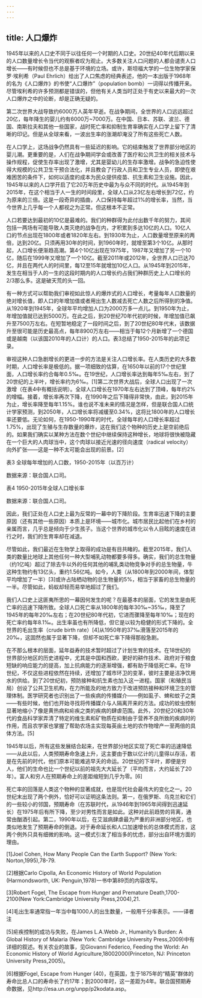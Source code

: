 ```yaml
---
---
---
```

title: 人口爆炸
---




1945年以来的人口史不同于以往任何一个时期的人口史。20世纪40年代后期以来的人口数量增长令当代的观察者叹为观止。大多数关注人口问题的人都会谴责人口增长——有时候但也不总是基于环境的立场。或许，斯坦福大学的一位生物学家保罗·埃利希（Paul Ehrlich）给出了人口焦虑的经典表述，他的一本出版于1968年的名为《人口爆炸》的书使“人口爆炸”（population bomb）一词得以传播开来。尽管埃利希的许多预测都是错误的，但他有关人类当时正处于有史以来最大的一次人口爆炸之中的论断，却是正确无疑的。

第二次世界大战导致约6000万人英年早逝。在战争期间，全世界的人口远远超过20亿，每年降生的婴儿约有6000万~7000万。在中国、日本、苏联、波兰、德国、南斯拉夫和其他一些国家，战时死亡率和抑制生育率确实在人口学上留下了清晰的印记。但是从全球来看，一波出生率的涨潮却淹没了所有这些死亡人数。

在人口学上，这场战争仍然具有一些延迟的影响。它的结束触发了世界部分地区的婴儿潮。更重要的是，人们在战争期间学会或改善了医疗和公共卫生的相关技术与操作规程，促使生存率出现了激增，尤其是婴幼儿的生存率激增。战争的急迫性使得大规模的公共卫生干预合法化，并且教会了行政人员和卫生专业人员，即使在艰难困苦的条件下，如何以适度的成本为民众提供疫苗、抗生素和卫生设施。因此，1945年以来的人口学开启了它20万年历史中最为与众不同的时代。从1945年到2015年，在这个相当于人一生的时间段里，全球人口从23亿左右增长到72亿，约为原来的三倍。这是一段奇异的插曲，人口保持每年超过1%的增长率，当然，当今世界上几乎每一个人都视之为正常。但这根本不正常。

人口若要达到最初的10亿是最难的。我们的种群得为此付出数千年的努力，其间包括一两场有可能导致人类灭绝的战争在内，才积累到多达10亿的人口。10亿人口的节点出现在1800年或者1820年左右。到1930年为止，人口数量增至原来的两倍，达到20亿。只须再用30年的时间，到1960年时，就增至第3个10亿。从那时起，人口增长便渐趋高潮。第4个10亿出现在1975年，1987年又增加了另一个10亿，随后在1999年又增加了一个10亿。截至2011年或2012年，全世界人口已达70亿，并且在两代人的时间里，每12至15年就增加10亿人口。从1945年到2015年，发生在相当于人的一生的这段时期内的人口增长约占我们种群历史上人口增长的2/3那么多。这是破天荒的头一回。

有一种方式可以帮助我们审视如此惊人的爆炸式的人口增长，考量每年人口数量的绝对增长值，即人口的年增加值或者用出生人数减去死亡人数之后所得到的净值。从1920年到1945年，全球年平均增加人口为2000万多一点儿。到1950年为止，年增加值就已达到5000万。在此之后，到20世纪70年代初的时候，年增加值已飙升至7500万左右。在短暂地稳定了一段时间之后，到了20世纪80年代末，该数据升至很可能是历史最高点，每年8900万左右——相当于每12个月新增了一个德国或是越南（以该国2010年的人口计）的人口。表3总结了1950-2015年的此项记录。

审视这种人口急剧增长的更进一步的方法是关注人口增长率。在人类历史的大多数时期，人口增长率是极低的。据一项细致的估算，在1650年以前的17个世纪里面，人口增长率约合每年0.5‰。在19世纪，人口增长率达到每年5‰左右，到了20世纪的上半叶，增长率约为6‰。[1]第二次世界大战后，全球人口出现了一次激增（在表4中有概括说明）。全球人口增长在1970年左右达到了顶峰，每年约2%的增幅。接着，增长率再次下降，在1990年之后下降得非常快，由此，到2015年为止，增长率降至每年1.15%。谁也说不准未来的情况是怎样，但是联合国人口统计学家预测，到2050年，人口增长率将减缓至0.34%，这将比1800年的人口增长率还要低。无论如何，在1950-1990年的时代，全球每年的人口增长率超过1.75%，出现了生殖与生存数量的爆炸，这在我们这个物种的历史上是空前绝后的。如果我们确实以某种方法在数个世纪中继续保持这种增长，地球将很快被隐藏在一个巨大的人肉球当中，这个肉球以接近光速的径向速度（radical velocity）向外扩张——这是一种不太可能会出现的前景。[2]

表3 全球每年增加的人口数，1950-2015年（以百万计）



数据来源：联合国人口司。

表4 1950-2015年全球人口增长率



数据来源：联合国人口司。

因此，我们正处在人口史上最为反常的一幕中的下降阶段。生育率迅速下降的主要原因（还有其他一些原因）本质上是环境——城市化。城市居民比起他们在乡村的亲属而言，几乎总是倾向于少生孩子。当这个世界的城市化以令人目眩的速度在进行之时，我们的生育率却在减退。

尽管如此，我们最近在生物学上取得的成功是有目共睹的。截至2015年，我们人类的数量比地球上其他任何一种大型哺乳动物都要多得多。确实，我们的总生物量（约1亿吨）超过了除去牛以外的任何其他的哺乳类动物竞争对手的总生物量，牛这种生物约有13亿头，重约1.56亿吨。如今，人类（从1800年到2000年间，体型平均增加了一半）[3]或许占陆栖动物的总生物量的5%，相当于家畜的总生物量的一半。尽管如此，蚂蚁却轻而易举地超过了我们。

我们人口史上这匪夷所思的一幕因何发生的呢？在最基本的层面，它的发生是由死亡率的迅速下降所致。全球人口死亡率从1800年的每年30‰~35‰，降至了1945年的每年20‰左右；在20世纪80年代初，它进而骤降至每年10‰；现在的死亡率约每年8.1‰。出生率虽也有所降低，但它是以较为稳健的形式下降的。全世界的毛出生率（crude birth rate）[4]从1950年的37‰滑落至2015年的20‰，这固然也属于显著下降，但却不如死亡率下降得那般急剧。

在不那么根本的层面，延年益寿的技术暂时超过了计划生育的技术。在18世纪的世界部分地区的历史进程中，尤其是中国和西欧，更好的耕作技术、政府对于粮食短缺的响应能力的提高，加上抗病能力的逐渐增强，都有助于降低死亡率。在19世纪，不仅这些进程依然在持续，还增加了城市环卫的变革，彼时主要是洁净饮用水的供给。到了20世纪初，预防接种和抗生素也加入这一进程。国家（和殖民当局）创设了公共卫生机构，在力所能及的地方致力于改进预防接种和环境卫生的管理体制。医学研究者也识别出了一些疾病的传播媒介——例如虱子、蜱和蚊子之类——有些时候，他们也开始寻找将传播媒介与人隔离开来的方法。成功的蚊虫控制显著地缩小了像是黄热病和疟疾之类的疾病的肆虐范围。此外，20世纪20和30年代的食品科学家弄清了特定的维生素和矿物质在抑制由于营养不良所致的疾病时的作用，而且农学家也掌握了帮助农场主实现每英亩土地的农作物增产一至两倍的具体方法。[5]

1945年以后，所有这些发展结合起来，在世界部分地区实现了死亡率的迅速降低——从此以后，人类预期寿命急速上升，这主要由于数以亿计的儿童得以存活，若是在先前的时代，他们原本可能难逃早夭的命运。20世纪的下半叶，即便是穷人，他们的生命也比一个世纪以前的祖先大大延长了（平均而言，大约延长了20年）。富人和穷人在预期寿命上的差距缩短到几乎为零。[6]

死亡率的回落是人类这个物种的显著成就，也是现代社会最伟大的变化之一。20世纪末出现了两个例外，恰好可以证明这条法则。第一，在俄罗斯、乌克兰和它们的一些较小的邻国，预期寿命（在苏联时代，从1946年到1965年间得到迅速延长）在1975年后有所下降，至少对男性而言是如此。这种对此前趋势的背离，通常由酗酒引起。第二，1990年以后，在艾滋病肆虐最为严重的非洲部分地区，也类似地发生了预期寿命的倒退。对于寿命延长和人口加速增长的总体模式而言，这两个例外只具有细微的影响。这一模式引发了相当多的忧虑，部分出自环境方面的理由。

[1]Joel Cohen, How Many People Can the Earth Support? (New York: Norton,1995),78-79.



[2]根据Carlo Cipolla, An Economic History of World Population (Harmondsworth, UK: Penguin,1978)一书中第89页的内容改写。



[3]Robert Fogel, The Escape from Hunger and Premature Death,1700-2100(New York:Cambridge University Press,2004),21.



[4]毛出生率通常指一年当中每1000人的出生数量，一般用千分率表示。——译者注



[5]疟疾控制的成功与失败，在James L.A.Webb Jr., Humanity’s Burden: A Global History of Malaria (New York: Cambridge University Press,2009)中有详细的叙述。有关农业的故事，见Giovanni Federico, Feeding the World: An Economic History of World Agriculture,18002000(Princeton, NJ: Princeton University Press,2005)。



[6]根据Fogel, Escape from Hunger (40)，在英国，生于1875年的“精英”群体的寿命比总人口的寿命长了约17年；到2000年时，这一差距为4年。联合国预期寿命数据，见http://esa.un.org/unpp/p2kodata.asp。